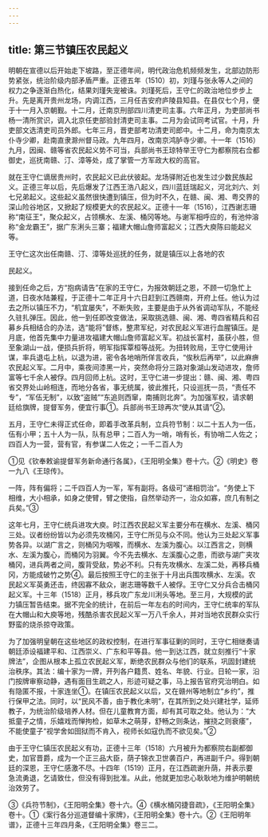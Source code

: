 ```yaml
---
---
---
```

title: 第三节镇压农民起义
---



明朝在宣德以后开始走下坡路，至正德年间，明代政治危机频频发生，北部边防形势紧张，统治阶级内部矛盾严重。正德五年（1510）初，刘瑾与张永等人之间的权力之争逐渐白热化，结果刘瑾失宠被诛。刘瑾死后，王守仁的政治地位步步上升。先是离开贵州龙场，内调江西，三月任吉安府庐陵县知县。在县仅七个月，便于十一月入京朝觐。十二月，迁南京刑部四川清吏司主事。六年正月，为吏部尚书杨一清所赏识，调入北京任吏部验封清吏司主事。二月为会试同考试官。十月，升吏部文选清吏司员外郎。七年三月，晋吏部考功清吏司郎中。十二月，命为南京太仆寺少卿，赴南直隶滁州督马政。九年四月，改南京鸿胪寺少卿。十一年（1516）九月，因闽、赣等省农民起义势不可当，兵部尚书王琼特举王守仁为都察院右佥都御史，巡抚南赣、汀、漳等处，成了掌管一方军政大权的高官。

就在王守仁谪居贵州时，农民起义已此伏彼起。龙场驿附近也发生过少数民族起义。正德三年以后，先后爆发了江西王浩八起义，四川蓝廷瑞起义，河北刘六、刘七兄弟起义。这些起义虽然很快遭到镇压，但为时不久，在赣、闽、湘、粤交界的深山险谷地区，又掀起了规模更大的农民起义。正德十一年（1516），江西谢志珊称“南征王”，聚众起义，占领横水、左溪、桶冈等地。与谢军相呼应的，有池仲溶称“金龙霸王”，据广东浰头三寨；福建大帽山詹师富起义；江西大庾陈曰能起义等。

王守仁这次出任南赣、汀、漳等处巡抚的任务，就是镇压以上各地的农

民起义。

接到任命之后，方“抱病请告”在家的王守仁，为报效朝廷之恩，不顾一切急忙上道，日夜水陆兼程，于正德十二年正月十六日赶到江西赣南，开府上任。他认为过去之所以镇压不力，“机宜屡失”，不断失败，主要是由于从外省调动军队，不能经久驻扎弹压。因此，他一到任即改变做法，采取挑选赣、闽、湘、粤四省精兵和召募乡兵相结合的办法，选“能将”督练，整肃军纪，对农民起义军进行血腥镇压。是月底，他首先集中力量进攻福建大帽山詹师富起义军。初战长富村，虽获小胜，但至象湖山一战，便损兵折将，明军指挥覃桓等战死。为扭转败局，王守仁使用计谋，率兵退屯上杭，以退为进，密令各地哨所佯言收兵，“俟秋后再举”，以此麻痹农民起义军。二月中，乘夜间漆黑一片，突然命将分三路对象湖山发动进攻，詹师富等七千余人被俘。四月回师上杭。这时，王守仁进一步提出：赣、闽、湘、粤四省交界处山岭相连，而地分各省，事无统属，彼此推托，只设巡抚一员，“责任不专”，“军伍无制”，以致“盗贼”“东追则西窜，南捕则北奔”。为加强军权，请求朝廷给旗牌，提督军务，便宜行事①。兵部尚书王琼再次“使从其请”②。

五月，王守仁未得正式任命，即着手改革兵制，立兵符节制：以二十五人为一伍，伍有小甲；五十人为一队，队有总甲；二百人为一哨，哨有长，有协哨二人佐之；四百人为一营，营有官，有参谋二人佐之；一千二百人为

①见《钦奉敕谕提督军务新命通行各属》，《王阳明全集》卷十六。②《明史》卷一九八《王琼传》。

一阵，阵有偏将；二千四百人为一军，军有副将。各级可“递相罚治”。“务使上下相维，大小相承，如身之使臂，臂之使指，自然举动齐一，治众如寡，庶几有制之兵矣。”③

这年七月，王守仁统兵进攻大庾。时江西农民起义军主要分布在横水、左溪、桶冈三处。议者纷纷皆以为必须先攻桶冈，王守仁所见与众不同。他认为三处起义军事势各异。以湖广言之，则桶冈为咽喉，而横水、左溪为腹心。以江西言之，则横水、左溪为腹心，而桶冈为羽翼。今不先去横水、左溪腹心之患，而欲与湖广夹攻桶冈，进兵两者之间，腹背受敌，势必不利。只有先攻横水、左溪二处，再移兵桶冈，方能成破竹之势④。最后按照王守仁的主张于十月出兵围攻横水、左溪。农民起义军英勇还击，终因寡不敌众，谢志珊等数千人被俘。王守仁又分兵合击桶冈起义军。十三年（1518）正月，移兵攻广东龙川浰头等地。至三月，大规模的武力镇压暂告结束。据不完全的统计，在前后一年左右的时间内，王守仁统率的军队在大帽山和大庾等地，残酷杀害农民起义军一万八千余人，并对当地农民群众实行野蛮的烧杀掠夺政策。

为了加强明皇朝在这些地区的政权控制，在进行军事征剿的同时，王守仁相继奏请朝廷添设福建平和、江西崇义、广东和平等县。他一到达江西，就立刻推行“十家牌法”，企图从根本上孤立农民起义军，断绝农民群众与他们的联系，巩固封建统治秩序。其法：编十家为一牌，开列各户籍贯、姓名、年貌、行业。日轮一家，沿门按牌审察动静，遇有面目生疏之人，形迹可疑之事，马上报告官府究治明白。如有隐匿不报，十家连坐①。在镇压农民起义以后，又在赣州等地制立“乡约”，推行保甲之法。同时，以“民风不善，由于教化未明”，在其所到之处兴建社学，延师教子，为统治阶级培养人材。但在儿童教育方面，却有其可取之处。他认为：“大抵童子之情，乐嬉戏而惮拘检，如草木之萌芽，舒畅之则条达，摧挠之则衰痿”，不能使童子“视学舍如囹狱而不肯入，视师长如寇仇而不欲见矣。”②

由于王守仁镇压农民起义有功，正德十三年（1518）六月被升为都察院右副都御史，加官晋爵，成为一个正三品大臣，荫子锦衣卫世袭百户，再进副千户。得到朝廷的深恩，王守仁感激不尽。十四年（1519）正月，在江西疏谢升荫，并表示要急流勇退，乞请致仕，但没有得到批准。从此，他就更加忠心耿耿地为维护明朝统治效劳了。

③《兵符节制》，《王阳明全集》卷十六。④《横水桶冈捷音疏》，《王阳明全集》卷十。①《案行各分巡道督编十家牌》，《王阳明全集》卷十六。②《王阳明年谱》，正德十三年四月条，《王阳明全集》卷三二。